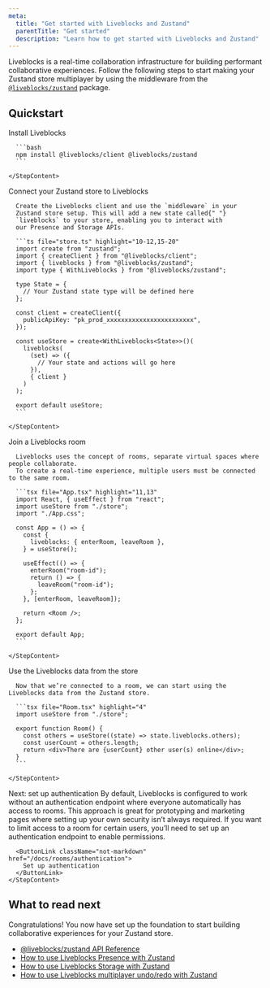 ```yaml
---
meta:
  title: "Get started with Liveblocks and Zustand"
  parentTitle: "Get started"
  description: "Learn how to get started with Liveblocks and Zustand"
---
```


Liveblocks is a real-time collaboration infrastructure for building performant
collaborative experiences. Follow the following steps to start making your
Zustand store multiplayer by using the middleware from the
[`@liveblocks/zustand`](/docs/api-reference/liveblocks-zustand) package.

## Quickstart

<Steps>
  <Step>
    <StepTitle>Install Liveblocks</StepTitle>
    <StepContent>

      ```bash
      npm install @liveblocks/client @liveblocks/zustand
      ```

    </StepContent>

  </Step>
  <Step>
    <StepTitle>Connect your Zustand store to Liveblocks</StepTitle>
    <StepContent>

      Create the Liveblocks client and use the `middleware` in your
      Zustand store setup. This will add a new state called{" "}
      `liveblocks` to your store, enabling you to interact with
      our Presence and Storage APIs.

      ```ts file="store.ts" highlight="10-12,15-20"
      import create from "zustand";
      import { createClient } from "@liveblocks/client";
      import { liveblocks } from "@liveblocks/zustand";
      import type { WithLiveblocks } from "@liveblocks/zustand";

      type State = {
        // Your Zustand state type will be defined here
      };

      const client = createClient({
        publicApiKey: "pk_prod_xxxxxxxxxxxxxxxxxxxxxxxx",
      });

      const useStore = create<WithLiveblocks<State>>()(
        liveblocks(
          (set) => ({
            // Your state and actions will go here
          }),
          { client }
        )
      );

      export default useStore;
      ```

    </StepContent>

  </Step>
  <Step>
    <StepTitle>Join a Liveblocks room</StepTitle>
    <StepContent>

      Liveblocks uses the concept of rooms, separate virtual spaces where people collaborate.
      To create a real-time experience, multiple users must be connected to the same room.

      ```tsx file="App.tsx" highlight="11,13"
      import React, { useEffect } from "react";
      import useStore from "./store";
      import "./App.css";

      const App = () => {
        const {
          liveblocks: { enterRoom, leaveRoom },
        } = useStore();

        useEffect(() => {
          enterRoom("room-id");
          return () => {
            leaveRoom("room-id");
          };
        }, [enterRoom, leaveRoom]);

        return <Room />;
      };

      export default App;
      ```

    </StepContent>

  </Step>
  <Step>
    <StepTitle>Use the Liveblocks data from the store</StepTitle>
    <StepContent>

      Now that we’re connected to a room, we can start using the Liveblocks data from the Zustand store.

      ```tsx file="Room.tsx" highlight="4"
      import useStore from "./store";

      export function Room() {
        const others = useStore((state) => state.liveblocks.others);
        const userCount = others.length;
        return <div>There are {userCount} other user(s) online</div>;
      }
      ```

    </StepContent>

  </Step>
  <Step lastStep>
    <StepTitle>Next: set up authentication</StepTitle>
    <StepContent>
      By default, Liveblocks is configured to work without an authentication endpoint
      where everyone automatically has access to rooms. This approach is great for
      prototyping and marketing pages where setting up your own security isn’t always
      required. If you want to limit access to a room for certain users, you’ll need
      to set up an authentication endpoint to enable permissions.

      <ButtonLink className="not-markdown" href="/docs/rooms/authentication">
        Set up authentication
      </ButtonLink>
    </StepContent>

  </Step>
</Steps>

## What to read next

Congratulations! You now have set up the foundation to start building
collaborative experiences for your Zustand store.

- [@liveblocks/zustand API Reference](/docs/api-reference/liveblocks-zustand)
- [How to use Liveblocks Presence with Zustand](/docs/guides/how-to-use-liveblocks-presence-with-zustand)
- [How to use Liveblocks Storage with Zustand](/docs/guides/how-to-use-liveblocks-strorage-with-zustand)
- [How to use Liveblocks multiplayer undo/redo with Zustand](/docs/guides/how-to-use-liveblocks-multiplayer-undo-redo-with-zustand)
